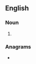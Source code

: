 ==English==

===Noun===
{{head|en|noun plural form}}

# {{plural of|tensometer|lang=en}}

===Anagrams===
* {{anagrams|en|a=eeemnorsstt|sermonettes}}